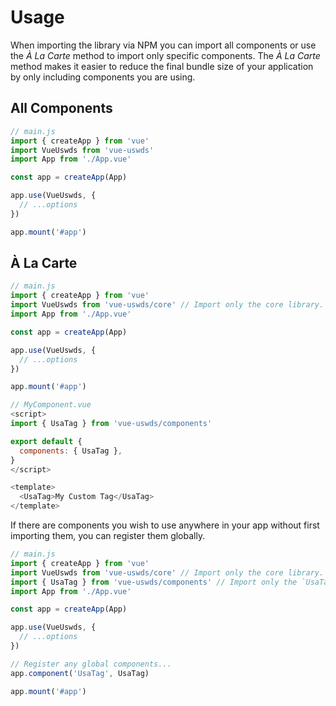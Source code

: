 
<Meta title='Guide/Usage' />

# Usage

When importing the library via NPM you can import all components or use the _À La Carte_ method to import only specific components. The _À La Carte_ method makes it easier to reduce the final bundle size of your application by only including components you are using.

## All Components

```javascript
// main.js
import { createApp } from 'vue'
import VueUswds from 'vue-uswds'
import App from './App.vue'

const app = createApp(App)

app.use(VueUswds, {
  // ...options
})

app.mount('#app')
```

## À La Carte

```javascript
// main.js
import { createApp } from 'vue'
import VueUswds from 'vue-uswds/core' // Import only the core library.
import App from './App.vue'

const app = createApp(App)

app.use(VueUswds, {
  // ...options
})

app.mount('#app')
```

```javascript
// MyComponent.vue
<script>
import { UsaTag } from 'vue-uswds/components'

export default {
  components: { UsaTag },
}
</script>

<template>
  <UsaTag>My Custom Tag</UsaTag>
</template>
```

If there are components you wish to use anywhere in your app without first importing them, you can register them globally.

```javascript
// main.js
import { createApp } from 'vue'
import VueUswds from 'vue-uswds/core' // Import only the core library.
import { UsaTag } from 'vue-uswds/components' // Import only the `UsaTag` component.
import App from './App.vue'

const app = createApp(App)

app.use(VueUswds, {
  // ...options
})

// Register any global components...
app.component('UsaTag', UsaTag)

app.mount('#app')
```
